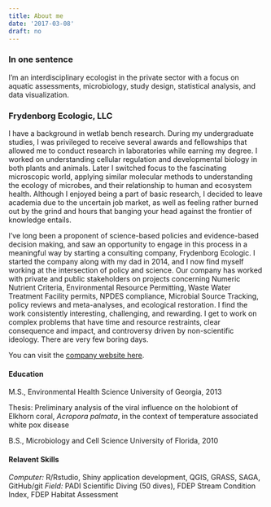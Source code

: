 ```yaml
---
title: About me
date: '2017-03-08'
draft: no
---
```


### In one sentence

I'm an interdisciplinary ecologist in the private sector with a focus on aquatic assessments, microbiology, study design, statistical analysis, and data visualization.


### Frydenborg Ecologic, LLC

I have a background in wetlab bench research. During my undergraduate studies, I was privileged to receive several awards and fellowships that allowed me to conduct research in laboratories while earning my degree. I worked on understanding cellular regulation and developmental biology in both plants and animals. Later I switched focus to the fascinating microscopic world, applying similar molecular methods to understanding the ecology of microbes, and their relationship to human and ecosystem health. Although I enjoyed being a part of basic research, I decided to leave academia due to the uncertain job market, as well as feeling rather burned out by the grind and hours that banging your head against the frontier of knowledge entails.

I've long been a proponent of science-based policies and evidence-based decision making, and saw an opportunity to engage in this process in a meaningful way by starting a consulting company, Frydenborg Ecologic. I started the company along with my dad in 2014, and I now find myself working at the intersection of policy and science. Our company has worked with private and public stakeholders on projects concerning Numeric Nutrient Criteria, Environmental Resource Permitting, Waste Water Treatment Facility permits, NPDES compliance, Microbial Source Tracking, policy reviews and meta-analyses, and ecological restoration. I find the work consistently interesting, challenging, and rewarding. I get to work on complex problems that have time and resource restraints, clear consequence and impact, and controversy driven by non-scientific ideology. There are very few boring days.


You can visit the [company website here](http://www.frecologic.com/).

#### Education

M.S., Environmental Health Science
University of Georgia, 2013
 
Thesis: Preliminary analysis of the viral influence on the holobiont of Elkhorn coral, *Acropora palmata*, in the context of temperature associated white pox disease
 
B.S., Microbiology and Cell Science
University of Florida, 2010     

#### Relavent Skills
*Computer:* R/Rstudio, Shiny application development, QGIS, GRASS, SAGA, GitHub/git
*Field:* PADI Scientific Diving (50 dives), FDEP Stream Condition Index, FDEP Habitat Assessment

#### 